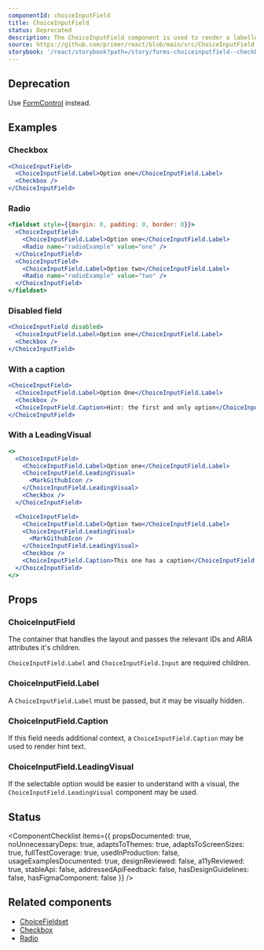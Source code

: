 ```yaml
---
componentId: choiceInputField
title: ChoiceInputField
status: Deprecated
description: The ChoiceInputField component is used to render a labelled checkbox or radio inputs with optional  hint text.
source: https://github.com/primer/react/blob/main/src/ChoiceInputField.tsx
storybook: '/react/storybook?path=/story/forms-choiceinputfield--checkbox-input-field'
---
```



## Deprecation

Use [FormControl](/FormControl) instead.

## Examples

### Checkbox

```jsx live
<ChoiceInputField>
  <ChoiceInputField.Label>Option one</ChoiceInputField.Label>
  <Checkbox />
</ChoiceInputField>
```

### Radio

```jsx live
<fieldset style={{margin: 0, padding: 0, border: 0}}>
  <ChoiceInputField>
    <ChoiceInputField.Label>Option one</ChoiceInputField.Label>
    <Radio name="radioExample" value="one" />
  </ChoiceInputField>
  <ChoiceInputField>
    <ChoiceInputField.Label>Option two</ChoiceInputField.Label>
    <Radio name="radioExample" value="two" />
  </ChoiceInputField>
</fieldset>
```

### Disabled field

```jsx live
<ChoiceInputField disabled>
  <ChoiceInputField.Label>Option one</ChoiceInputField.Label>
  <Checkbox />
</ChoiceInputField>
```

### With a caption

```jsx live
<ChoiceInputField>
  <ChoiceInputField.Label>Option One</ChoiceInputField.Label>
  <Checkbox />
  <ChoiceInputField.Caption>Hint: the first and only option</ChoiceInputField.Caption>
</ChoiceInputField>
```

### With a LeadingVisual

```jsx live
<>
  <ChoiceInputField>
    <ChoiceInputField.Label>Option one</ChoiceInputField.Label>
    <ChoiceInputField.LeadingVisual>
      <MarkGithubIcon />
    </ChoiceInputField.LeadingVisual>
    <Checkbox />
  </ChoiceInputField>

  <ChoiceInputField>
    <ChoiceInputField.Label>Option two</ChoiceInputField.Label>
    <ChoiceInputField.LeadingVisual>
      <MarkGithubIcon />
    </ChoiceInputField.LeadingVisual>
    <Checkbox />
    <ChoiceInputField.Caption>This one has a caption</ChoiceInputField.Caption>
  </ChoiceInputField>
</>
```

## Props

### ChoiceInputField

The container that handles the layout and passes the relevant IDs and ARIA attributes it's children.

`ChoiceInputField.Label` and `ChoiceInputField.Input` are required children.

<PropsTable>
  <PropsTable.Row
    name="children"
    type="ChoiceInputField.Label | ChoiceInputField.Caption | ChoiceInputField.LeadingVisual | Checkbox | Radio"
    required
  />
  <PropsTable.Row
    name="disabled"
    type="boolean"
    defaultValue="false"
    description="Whether the field is ready for user input"
  />
  <PropsTable.Row
    name="id"
    type="string"
    defaultValue="a generated string"
    description="The unique identifier for this field. Used to associate the label, validation text, and caption text"
  />
</PropsTable>

### ChoiceInputField.Label

A `ChoiceInputField.Label` must be passed, but it may be visually hidden.

<PropsTable>
  <PropsTable.Row name="children" type="React.ReactNode" description="The title that describes the choice input" />
</PropsTable>

### ChoiceInputField.Caption

If this field needs additional context, a `ChoiceInputField.Caption` may be used to render hint text.

<PropsTable>
  <PropsTable.Row
    name="children"
    type="React.ReactNode"
    description="The content (usually just text) that is rendered to give contextual info about the field"
  />
</PropsTable>

### ChoiceInputField.LeadingVisual

If the selectable option would be easier to understand with a visual, the `ChoiceInputField.LeadingVisual` component may be used.

<PropsTable>
  <PropsTable.Row
    name="children"
    type="React.ReactNode"
    description="The visual to render before the choice input's label"
  />
</PropsTable>

## Status

<ComponentChecklist
  items={{
    propsDocumented: true,
    noUnnecessaryDeps: true,
    adaptsToThemes: true,
    adaptsToScreenSizes: true,
    fullTestCoverage: true,
    usedInProduction: false,
    usageExamplesDocumented: true,
    designReviewed: false,
    a11yReviewed: true,
    stableApi: false,
    addressedApiFeedback: false,
    hasDesignGuidelines: false,
    hasFigmaComponent: false
  }}
/>

## Related components

- [ChoiceFieldset](/ChoiceFieldset)
- [Checkbox](/Checkbox)
- [Radio](/Radio)
